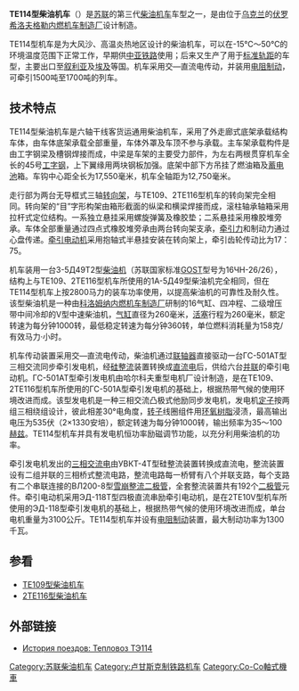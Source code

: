 {{Veil|time=2015-09-12T05:56:37+00:00}}
{{Infobox Locomotive
| name = TE114<br/>ТЭ114
| image = CFS_Strecke_Mahin-Al_Sharkia_(cropped).jpg
| caption = 
| type = [[柴油机车|柴油机车]]
| origin = {{USSR}}
| builder = [[卢甘斯克机车制造厂|伏罗希洛夫格勒内燃机车制造厂]]
| serialnumber = 
| builddate  = 1971年—1977年
| totalproduction  = ～570台
| user = {{HideH|国家}}
* {{USSR}}
* {{RUS}}
* {{EGY}}
* {{CUB}}
* {{SYR}}
* {{GUI}}
{{HideF}}
| uicclass = [[Co-Co|Co'Co']]
| gauge = 1,520毫米、1,435毫米
| wheeldiameter = 1,050毫米
| axleload = 20吨
| wheelbase = 
| minimumcurve = 
| length = 17,550毫米
| width = 
| height = 
| framesize = 
| weight = 120吨
| fueltype = 
| fuelcap = 4,450公斤
| lubecap = 1,000公斤
| watercap = 1,040公斤
| sandcap = 500公斤
| enginepower = 2,800马力
| enginetype = 3-5Д49Т2
| transmission = 交—直流电
| alternator = ГС-501АТ
| tractionmotors = ЭД-118Т × 6
| topspeed = 100公里/小时
| sustainedspeed = 22公里/小时
| poweroutput = 1710～1940千瓦
| tractiveeffort = 21,000公斤（持续）
| locobrakes = [[电阻制动|电阻制动]]、[[踏面制动|踏面制动]]
| locobrakepower = 
| locobrakeforce = 
| trainbrakes = 
| safety = 
| notes =
}}
'''TE114型柴油机车'''（{{lang-ru|'''ТЭ114'''}}）是[[苏联|苏联]]的第三代[[柴油机车|柴油机车]]车型之一，是由位于[[乌克兰|乌克兰]]的[[卢甘斯克机车制造厂|伏罗希洛夫格勒内燃机车制造厂]]设计制造。

TE114型机车是为大风沙、高温炎热地区设计的柴油机车，可以在-15℃～50℃的环境温度范围下正常工作，早期供[[中亚铁路|中亚铁路]]使用；后来又生产了用于[[标准轨距|标准轨距]]的车型，主要出口至[[叙利亚|叙利亚]]及[[埃及|埃及]]等国。机车采用交—直流电传动，并装用[[电阻制动|电阻制动]]，可牵引1500吨至1700吨的列车。

==技术特点==
TE114型柴油机车是六轴干线客货运通用柴油机车，采用了外走廊式底架承载结构车体，由车体底架承载全部重量，车体外罩及车顶不参与承载。主车架承载构件是由工字钢梁及槽钢焊接而成，中梁是车架的主要受力部件，为左右两根贯穿机车全长的45号[[工字钢|工字钢]]，上下翼缘用两块钢板加强。底架中部下方吊挂了燃油箱及[[蓄电池|蓄电池]]箱。车钩中心距全长为17,550毫米，机车全轴距为12,750毫米。

走行部为两台无导框式三轴[[转向架|转向架]]，与TE109、2TE116型机车的转向架完全相同。转向架的“目”字形构架由箱形截面的纵梁和横梁焊接而成，滚柱轴承轴箱采用拉杆式定位结构。一系独立悬挂采用螺旋弹簧及橡胶垫；二系悬挂采用橡胶堆旁承。车体全部重量通过四点式橡胶堆旁承由两台转向架支承，[[牵引力|牵引力]]和制动力通过心盘传递。[[牵引电动机|牵引电动机]]采用抱轴式半悬挂安装在转向架上，牵引齿轮传动比为17：75。

机车装用一台3-5Д49Т2型[[柴油机|柴油机]]（苏联国家标准[[GOST|GOST]]型号为16ЧН-26/26），结构上与TE109、2TE116型机车所使用的1А-5Д49型柴油机完全相同，但在TE114型机车上按2800马力的装车功率使用，以提高柴油机的可靠性及耐久性。该型柴油机是一种由[[科洛姆纳内燃机车制造厂|科洛姆纳内燃机车制造厂]]研制的16气缸、四冲程、二级增压带中间冷却的V型中速柴油机，[[气缸|气缸]]直径为260毫米，[[活塞|活塞]]行程为260毫米，额定转速为每分钟1000转，最低稳定转速为每分钟360转，单位燃料消耗量为158克/有效马力·小时。

机车传动装置采用交—直流电传动，柴油机通过[[联轴器|联轴器]]直接驱动一台ГС-501АТ型三相交流同步牵引发电机，经[[硅|硅]][[整流|整流]]装置转换成[[直流电|直流电]]后，供给六台[[並聯電路|并联]]的牵引电动机。ГС-501АТ型牵引发电机由哈尔科夫重型电机厂设计制造，是在TE109、2TE116型机车所使用的ГС-501А型牵引发电机的基础上，根据热带气候的使用环境改进而成。该型发电机是一种三相交流凸极式他励同步发电机，发电机[[定子|定子]]按两组三相绕组设计，彼此相差30°电角度，[[转子|转子]]线圈组件用[[环氧树脂|环氧树脂]]浸渍，最高输出电压为535伏（2×1330安培），额定转速为每分钟1000转，输出频率为35～100[[赫兹|赫兹]]。TE114型机车并具有发电机恒功率励磁调节功能，以充分利用柴油机的功率。

牵引发电机发出的[[三相交流电|三相交流电]]由УВКТ-4Т型硅整流装置转换成直流电，整流装置设有二组并联的三相桥式整流电路，整流电路每一桥臂有八个并联支路，每个支路有二个串联连接的ВЛ200-8型[[雪崩二极管|雪崩整流二极管]]，全套整流装置共有192个[[二极管|二极管]]元件。牵引电动机采用ЭД-118Т型四极直流串励牵引电动机，是在2TE10V型机车所使用的ЭД-118型牵引发电机的基础上，根据热带气候的使用环境改进而成，单台电机重量为3100公斤。TE114型机车并设有[[电阻制动|电阻制动]]装置，最大制动功率为1300千瓦。

==参看==
*[[TE109型柴油机车|TE109型柴油机车]]
*[[2TE116型柴油机车|2TE116型柴油机车]]

==外部链接==
*{{ru}}[http://trainshistory.ru/lokomotivy/magistralnye-teplovozy/teplovozy/teplovoz-te114.html История поездов: Тепловоз ТЭ114]{{Wayback|url=http://trainshistory.ru/lokomotivy/magistralnye-teplovozy/teplovozy/teplovoz-te114.html |date=20111128170823 }}

{{Soviet and CIS locomotives}}

[[Category:苏联柴油机车|Category:苏联柴油机车]]
[[Category:卢甘斯克制铁路机车|Category:卢甘斯克制铁路机车]]
[[Category:Co-Co軸式機車|Category:Co-Co軸式機車]]